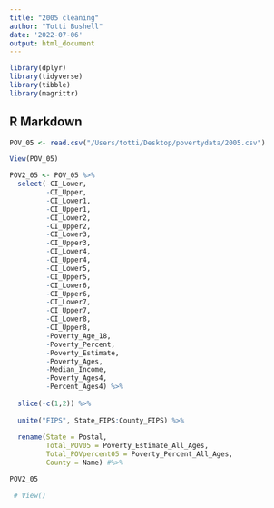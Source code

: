 ```yaml
---
title: "2005 cleaning"
author: "Totti Bushell"
date: '2022-07-06'
output: html_document
---
```


```r
library(dplyr)
library(tidyverse)
library(tibble)
library(magrittr)
```

## R Markdown

```r

POV_05 <- read.csv("/Users/totti/Desktop/povertydata/2005.csv")

View(POV_05)

```


```r

POV2_05 <- POV_05 %>% 
  select(-CI_Lower, 
         -CI_Upper, 
         -CI_Lower1, 
         -CI_Upper1, 
         -CI_Lower2, 
         -CI_Upper2, 
         -CI_Lower3, 
         -CI_Upper3, 
         -CI_Lower4, 
         -CI_Upper4, 
         -CI_Lower5, 
         -CI_Upper5, 
         -CI_Lower6, 
         -CI_Upper6, 
         -CI_Lower7, 
         -CI_Upper7, 
         -CI_Lower8, 
         -CI_Upper8, 
         -Poverty_Age_18, 
         -Poverty_Percent, 
         -Poverty_Estimate, 
         -Poverty_Ages, 
         -Median_Income, 
         -Poverty_Ages4, 
         -Percent_Ages4) %>%
  
  slice(-c(1,2)) %>%
  
  unite("FIPS", State_FIPS:County_FIPS) %>%
  
  rename(State = Postal, 
         Total_POV05 = Poverty_Estimate_All_Ages, 
         Total_POVpercent05 = Poverty_Percent_All_Ages,
         County = Name) #%>%

POV2_05

 # View()
```





